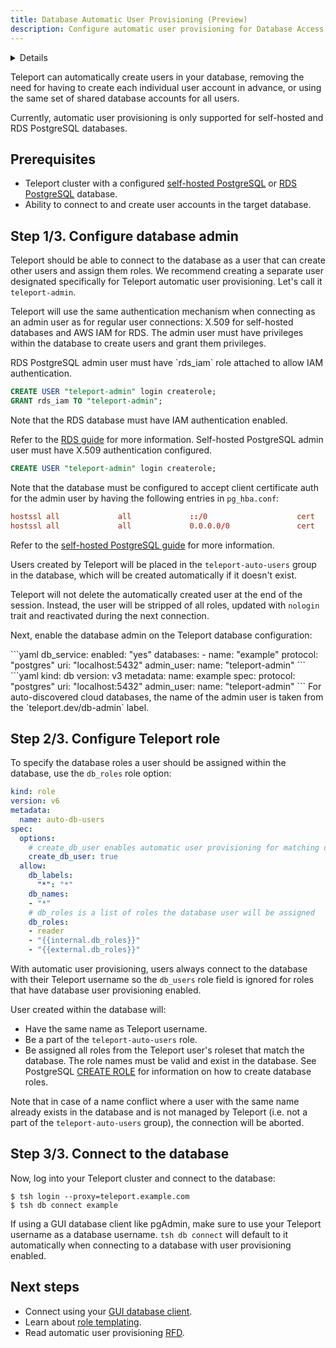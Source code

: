 ```yaml
---
title: Database Automatic User Provisioning (Preview)
description: Configure automatic user provisioning for Database Access.
---
```


<Details
  title="Version warning"
  opened={true}
  scope={["oss", "enterprise"]}
  scopeOnly={true}
  min="13.1"
>
  Automatic user provisioning for Database Access is available starting from
  Teleport 13.1.
</Details>

Teleport can automatically create users in your database, removing the need for
having to create each individual user account in advance, or using the same set
of shared database accounts for all users.

<Admonition type="note" title="Supported databases">
Currently, automatic user provisioning is only supported for self-hosted and
RDS PostgreSQL databases.
</Admonition>

## Prerequisites

- Teleport cluster with a configured [self-hosted PostgreSQL](../guides/postgres-self-hosted.mdx)
  or [RDS PostgreSQL](../guides/rds.mdx) database.
- Ability to connect to and create user accounts in the target database.

## Step 1/3. Configure database admin

Teleport should be able to connect to the database as a user that can create
other users and assign them roles. We recommend creating a separate user
designated specifically for Teleport automatic user provisioning. Let's call it
`teleport-admin`.

Teleport will use the same authentication mechanism when connecting as an admin
user as for regular user connections: X.509 for self-hosted databases and AWS
IAM for RDS. The admin user must have privileges within the database to create
users and grant them privileges.

<Tabs>
<TabItem label="RDS PostgreSQL">
RDS PostgreSQL admin user must have `rds_iam` role attached to allow IAM
authentication.

```sql
CREATE USER "teleport-admin" login createrole;
GRANT rds_iam TO "teleport-admin";
```

Note that the RDS database must have IAM authentication enabled.

Refer to the [RDS guide](../guides/rds.mdx#step-56-create-a-database-iam-user)
for more information.
</TabItem>
<TabItem label="Self-hosted PostgreSQL">
Self-hosted PostgreSQL admin user must have X.509 authentication configured.

```sql
CREATE USER "teleport-admin" login createrole;
```

Note that the database must be configured to accept client certificate auth
for the admin user by having the following entries in `pg_hba.conf`:

```conf
hostssl all             all             ::/0                    cert
hostssl all             all             0.0.0.0/0               cert
```

Refer to the [self-hosted PostgreSQL guide](../guides/postgres-self-hosted.mdx#step-35-configure-your-postgresql-server)
for more information.
</TabItem>
</Tabs>

Users created by Teleport will be placed in the `teleport-auto-users` group in
the database, which will be created automatically if it doesn't exist.

Teleport will not delete the automatically created user at the end of the session.
Instead, the user will be stripped of all roles, updated with `nologin` trait
and reactivated during the next connection.

Next, enable the database admin on the Teleport database configuration:

<Tabs>
<TabItem label="Static config">
```yaml
db_service:
  enabled: "yes"
  databases:
  - name: "example"
    protocol: "postgres"
    uri: "localhost:5432"
    admin_user:
      name: "teleport-admin"
```
</TabItem>
<TabItem label="Dynamic resource">
```yaml
kind: db
version: v3
metadata:
  name: example
spec:
  protocol: "postgres"
  uri: "localhost:5432"
  admin_user:
    name: "teleport-admin"
```
</TabItem>
</Tabs>

<Admonition type="tip" title="Auto-discovered databases">
For auto-discovered cloud databases, the name of the admin user is taken from
the `teleport.dev/db-admin` label.
</Admonition>

## Step 2/3. Configure Teleport role

To specify the database roles a user should be assigned within the database,
use the `db_roles` role option:

```yaml
kind: role
version: v6
metadata:
  name: auto-db-users
spec:
  options:
    # create_db_user enables automatic user provisioning for matching databases
    create_db_user: true
  allow:
    db_labels:
      "*": "*"
    db_names:
    - "*"
    # db_roles is a list of roles the database user will be assigned
    db_roles:
    - reader
    - "{{internal.db_roles}}"
    - "{{external.db_roles}}"
```

With automatic user provisioning, users always connect to the database with
their Teleport username so the `db_users` role field is ignored for roles
that have database user provisioning enabled.

User created within the database will:

- Have the same name as Teleport username.
- Be a part of the `teleport-auto-users` role.
- Be assigned all roles from the Teleport user's roleset that match the database.
  The role names must be valid and exist in the database. See PostgreSQL
  [CREATE ROLE](https://www.postgresql.org/docs/current/sql-createrole.html)
  for information on how to create database roles.

Note that in case of a name conflict where a user with the same name already
exists in the database and is not managed by Teleport (i.e. not a part of the
`teleport-auto-users` group), the connection will be aborted.

## Step 3/3. Connect to the database

Now, log into your Teleport cluster and connect to the database:

```
$ tsh login --proxy=teleport.example.com
$ tsh db connect example
```

If using a GUI database client like pgAdmin, make sure to use your Teleport
username as a database username. `tsh db connect` will default to it automatically
when connecting to a database with user provisioning enabled.

## Next steps

- Connect using your [GUI database client](../../connect-your-client/gui-clients.mdx).
- Learn about [role templating](../../access-controls/guides/role-templates.mdx#interpolation-rules).
- Read automatic user provisioning [RFD](https://github.com/gravitational/teleport/blob/master/rfd/0113-automatic-database-users.md).
